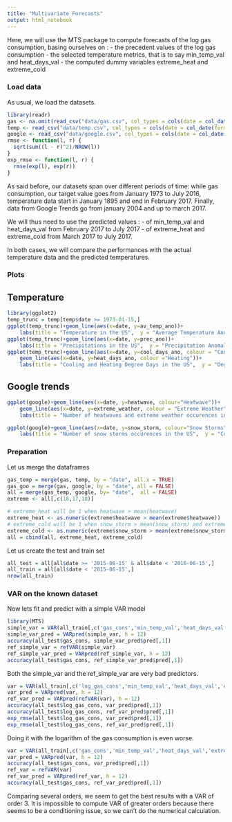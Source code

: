 ```yaml
---
title: "Multivariate Forecasts"
output: html_notebook
---
```


Here, we will use the MTS package to compute forecasts of the log gas consumption, basing ourselves on : 
- the precedent values of the log gas consumption 
- the selected temperature metrics, that is to say min_temp_val and heat_days_val
- the computed dummy variables extreme_heat and extreme_cold 

### Load data
As usual, we load the datasets. 

```r
library(readr)
gas <- na.omit(read_csv("data/gas.csv", col_types = cols(date = col_date(format = "%Y-%m-%d"))))
temp <- read_csv("data/temp.csv", col_types = cols(date = col_date(format = "%Y-%m-%d")))
google <- read_csv("data/google.csv", col_types = cols(date = col_date(format = "%Y-%m-%d")))
rmse <- function(l, r) {
  sqrt(sum((l - r)^2)/NROW(l))
}
exp_rmse <- function(l, r) {
  rmse(exp(l), exp(r))
}
```

As said before, our datasets span over different periods of time: while gas consumption, our target value goes from January 1973 to July 2016, temperature data start in January 1895 and end in February 2017. Finally, data from Google Trends go from january 2004 and up to march 2017.

We will thus need to use the predicted values : 
- of min_temp_val and heat_days_val from February 2017 to July 2017
- of extreme_heat and extreme_cold from March 2017 to July 2017. 

In both cases, we will compare the performances with the actual temperature data and the predicted temperatures. 

### Plots

## Temperature
```r
library(ggplot2)
temp_trunc = temp[temp$date >= 1973-01-15,]
ggplot(temp_trunc)+geom_line(aes(x=date, y=av_temp_ano))+
    labs(title = "Temperature in the US",  y = "Average Temperature Anomaly (°Farenheit)")
ggplot(temp_trunc)+geom_line(aes(x=date, y=prec_ano))+
    labs(title = "Precipitations in the US",  y = "Precipitation Anomaly")
ggplot(temp_trunc)+geom_line(aes(x=date, y=cool_days_ano, colour = "Cooling"))+
    geom_line(aes(x=date, y=heat_days_ano, colour ="Heating"))+
    labs(title = "Cooling and Heating Degree Days in the US",  y = "Degree Days Anomaly")
```


## Google trends
```r
ggplot(google)+geom_line(aes(x=date, y=heatwave, colour="Heatwave"))+
    geom_line(aes(x=date, y=extreme_weather, colour = "Extreme Weather"))+
    labs(title = "Number of heatwaves and extreme weather occurences in the US",  y = "Count")
```
```r
ggplot(google)+geom_line(aes(x=date, y=snow_storm, colour="Snow Storms"))+
    labs(title = "Number of snow storms occurences in the US",  y = "Count")
````

### Preparation

Let us merge the dataframes
```r
gas_temp = merge(gas, temp, by = "date", all.x = TRUE)
gas_goo = merge(gas, google, by = "date", all = FALSE)
all = merge(gas_temp, google, by= "date",  all = FALSE)
extreme <- all[,c(16,17,18)]

# extreme_heat will be 1 when heatwave > mean(heatwave)
extreme_heat <- as.numeric(extreme$heatwave > mean(extreme$heatwave))
# extreme_cold will be 1 when snow_storm > mean(snow_storm) and extreme_weather > mean(extreme_weather)
extreme_cold <- as.numeric(extreme$snow_storm > mean(extreme$snow_storm) & extreme$extreme_weather > mean(extreme$extreme_weather))
all = cbind(all, extreme_heat, extreme_cold)
```

Let us create the test and train set
```r
all_test = all[all$date >= '2015-06-15' & all$date < '2016-06-15',]
all_train = all[all$date < '2015-06-15',]
nrow(all_train)
```

###  VAR on the known dataset 
Now lets fit and predict with a simple VAR model
```r
library(MTS)
simple_var = VAR(all_train[,c('gas_cons','min_temp_val','heat_days_val','extreme_heat','extreme_cold')])
simple_var_pred = VARpred(simple_var, h = 12)
accuracy(all_test$gas_cons, simple_var_pred$pred[,1])
ref_simple_var = refVAR(simple_var)
ref_simple_var_pred = VARpred(ref_simple_var, h = 12)
accuracy(all_test$gas_cons, ref_simple_var_pred$pred[,1])
```
Both the simple_var and the ref_simple_var are very bad predictors. 

```r
var = VAR(all_train[,c('log_gas_cons','min_temp_val','heat_days_val','extreme_heat','extreme_cold')])
var_pred = VARpred(var, h = 12)
ref_var_pred = VARpred(refVAR(var), h = 12)
accuracy(all_test$log_gas_cons, var_pred$pred[,1])
accuracy(all_test$log_gas_cons, ref_var_pred$pred[,1])
exp_rmse(all_test$log_gas_cons, var_pred$pred[,1])
exp_rmse(all_test$log_gas_cons, ref_var_pred$pred[,1])
```
Doing it with the logarithm of the gas consumption is even worse.

```r
var = VAR(all_train[,c('gas_cons','min_temp_val','heat_days_val','extreme_heat','extreme_cold')], p=3)
var_pred = VARpred(var, h = 12)
accuracy(all_test$gas_cons, var_pred$pred[,1])
ref_var = refVAR(var)
ref_var_pred = VARpred(ref_var, h = 12)
accuracy(all_test$gas_cons, ref_var_pred$pred[,1])
```
Comparing several orders, we seem to get the best results with a VAR of order 3. It is impossible to compute VAR of greater orders because there seems to be a conditioning issue, so we can't do the numerical calculation.
